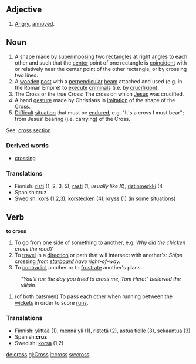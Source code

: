 ==Adjective==
#[[Angry]], [[annoyed]].

==Noun==
#A [[shape]] made by [[superimpose|superimposing]] two [[rectangle]]s at [[right angle]]s to each other and such that the [[center]] point of one rectangle is [[coincident]] with or relatively near the center point of the other rectangle, or by crossing two lines.
#A [[wooden]] [[post]] with a [[perpendicular]] [[beam]] attached and used (e.g. in the Roman Empire) to [[execute]] [[criminal]]s (i.e. by [[crucifixion]]).
#The Cross or the true Cross: The cross on which [[Jesus]] was crucified.
#A hand [[gesture]] made by Christians in [[imitation]] of the shape of the Cross.
#[[Difficult]] [[situation]] that must be [[endure]]d, e.g. "It's a cross I must bear"; from Jesus' bearing (i.e. carrying) of the Cross.

See: [[cross section]]

===Derived words===
*[[crossing]]

===Translations===
*Finnish: [[risti]] (1, 2, 3, 5), [[rasti]] (1, ''usually like X''), [[ristinmerkki]] (4
*Spanish:cruz
*Swedish: [[kors]] (1,2,3), [[korstecken]] (4), [[kryss]] (1) (in some situations)

==Verb==

'''to cross'''

#To go from one side of something to another, e.g. ''Why did the chicken cross the road?''
#To [[travel]] in a [[direction]] or path that will intersect with another's: ''Ships'' crossing ''from [[starboard]] have right-of-way.''
#To [[contradict]] another or to [[frustrate]] another's plans.
:''"You'll rue the day you tried to cross me, Tom Hero!" bellowed the villain.''
#{{Cricket}} (of both batsmen) To pass each other when running between the [[wicket]]s in order to score [[run]]s.

===Translations===
*Finnish: [[ylittää]] (1), [[mennä]] [[yli]] (1), [[ristetä]] (2), [[astua tielle]] (3), [[sekaantua]] (3)
*Spanish:'''cruz'''
*Swedish: [[korsa]] (1,2)

[[de:cross]]
[[gl:Cross]]
[[it:cross]]
[[sv:cross]]